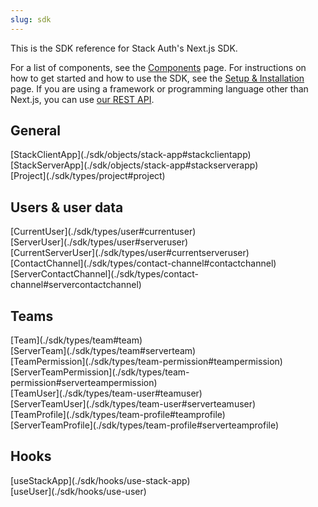 ```yaml
---
slug: sdk
---
```


This is the SDK reference for Stack Auth's Next.js SDK.

For a list of components, see the [Components](../components) page. For instructions on how to get started and how to use the SDK, see the [Setup & Installation](../getting-started/setup.mdx) page. If you are using a framework or programming language other than Next.js, you can use [our REST API](../rest-api).


<style>{`
  .sdk-overview-grid {
    display: grid;
    grid-template-columns: 1fr 1fr 1fr;
    column-gap: 1rem;
  }
  .sdk-overview-grid > h2 {
    grid-column: span 3;
    margin-top: 2rem;
    margin-bottom: 0.5rem;
  }
  @media (max-width: 500px) {
    .sdk-overview-grid {
      grid-template-columns: 1fr;
    }
    .sdk-overview-grid > h2 {
      grid-column: span 1;
    }
  }
  .sdk-overview-grid > div {
    grid-column: span 1;
  }
  .sdk-overview-grid > div > .fa-icon {
    transform: translateY(3px);
    margin-right: 0.25rem;
  }
`}</style>

<div className="sdk-overview-grid">
  <h2>General</h2>

  <div><Icon icon="fa-solid fa-square-t" /> [StackClientApp](./sdk/objects/stack-app#stackclientapp)</div>
  <div><Icon icon="fa-solid fa-square-t" /> [StackServerApp](./sdk/objects/stack-app#stackserverapp)</div>
  <div />

  <div><Icon icon="fa-solid fa-square-t" /> [Project](./sdk/types/project#project)</div>
  <div />
  <div />

  <h2>Users & user data</h2>

  <div><Icon icon="fa-solid fa-square-t" /> [CurrentUser](./sdk/types/user#currentuser)</div>
  <div><Icon icon="fa-solid fa-square-t" /> [ServerUser](./sdk/types/user#serveruser)</div>
  <div><Icon icon="fa-solid fa-square-t" /> [CurrentServerUser](./sdk/types/user#currentserveruser)</div>

  <div><Icon icon="fa-solid fa-square-t" /> [ContactChannel](./sdk/types/contact-channel#contactchannel)</div>
  <div><Icon icon="fa-solid fa-square-t" /> [ServerContactChannel](./sdk/types/contact-channel#servercontactchannel)</div>
  <div />

  <h2>Teams</h2>

  <div><Icon icon="fa-solid fa-square-t" /> [Team](./sdk/types/team#team)</div>
  <div><Icon icon="fa-solid fa-square-t" /> [ServerTeam](./sdk/types/team#serverteam)</div>
  <div />

  <div><Icon icon="fa-solid fa-square-t" /> [TeamPermission](./sdk/types/team-permission#teampermission)</div>
  <div><Icon icon="fa-solid fa-square-t" /> [ServerTeamPermission](./sdk/types/team-permission#serverteampermission)</div>
  <div />

  <div><Icon icon="fa-solid fa-square-t" /> [TeamUser](./sdk/types/team-user#teamuser)</div>
  <div><Icon icon="fa-solid fa-square-t" /> [ServerTeamUser](./sdk/types/team-user#serverteamuser)</div>
  <div />

  <div><Icon icon="fa-solid fa-square-t" /> [TeamProfile](./sdk/types/team-profile#teamprofile)</div>
  <div><Icon icon="fa-solid fa-square-t" /> [ServerTeamProfile](./sdk/types/team-profile#serverteamprofile)</div>
  <div />

  <h2>Hooks</h2>
  <div><Icon icon="fa-solid fa-square-h" /> [useStackApp](./sdk/hooks/use-stack-app)</div>
  <div><Icon icon="fa-solid fa-square-h" /> [useUser](./sdk/hooks/use-user)</div>
  <div />

</div>
